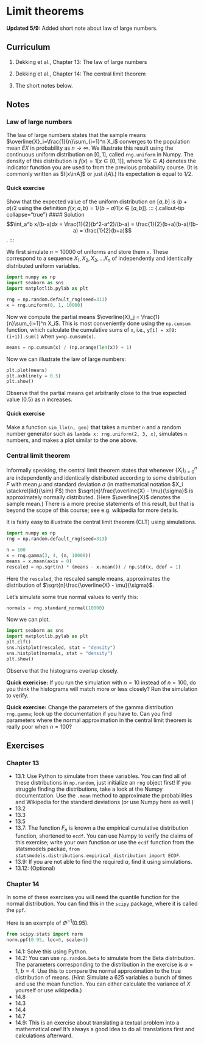 # Limit theorems

::: {.callout-note}
**Updated 5/9:** Added short note about law of large numbers.
:::

## Curriculum
1.  Dekking et al., Chapter 13: The law of large numbers

2.  Dekking et al., Chapter 14: The central limit theorem

3. The short notes below.

## Notes

### Law of large numbers
The law of large numbers states that the sample means $\overline{X}_i=\frac{1}{n}\sum_{i=1}^n X_i$ converges to the population mean 
$EX$ in probability as $n\to \infty$. We illustrate this result using the 
continuous uniform distribution on $[0,1]$, called `rng.uniform` in Numpy.
The density of this distribution is $f(x)=1[x\in[0,1]]$, where $1(x\in A)$ denotes the indicator function you are used to from the previous probability course. (It is commonly written as $I[x\inA]$ or just $I(A)$.) Its expectation is equal to 
$1/2$.

#### Quick exercise
Show that the expected value of the uniform distribution on $[a,b]$ is $(b+a)/2$ using the definition $f(x;a,b) = 1/(b-a)1[x\in[a,b]]$. 
::: {.callout-tip collapse="true"}
#### Solution
$$\int_a^b x/(b-a)dx = \frac{1}{2}(b^2-a^2)/(b-a) = \frac{1}{2}(b+a)(b-a)/(b-a) = \frac{1}{2}(b+a)$$.
:::

We first simulate $n=10000$ of uniforms and store them `x`. These correspond to a sequence $X_1,X_2,X_3,\ldots X_n$ of independently and identically distributed
uniform variables. 
```python
import numpy as np
import seaborn as sns
import matplotlib.pylab as plt

rng = np.random.default_rng(seed=313)
x = rng.uniform(0, 1, 10000)
```

Now we compute the partial means $\overline{X}_j = \frac{1}{n}\sum_{i=1}^n X_i$. This is most conveniently done using the `np.cumsum` function, which calculate the cumulative sums of `x`, i.e., `y[i] = x[0:(i+1)].sum()` when `y=np.cumsum(x)`.

```python
means = np.cumsum(x) / (np.arange(len(x)) + 1)
```

Now we can illustrate the law of large numbers:
```python
plt.plot(means)
plt.axhline(y = 0.5)
plt.show()
```

Observe that the partial means get arbitrarily close to the true expected value ($0.5$) as $n$ increases. 

#### Quick exercise
Make a function `sim_lln(n, gen)` that takes a number `n` and a random number generator such as `lambda x: rng.uniform(2, 3, x)`, simulates `n` numbers, and makes a plot similar to the one above.

### Central limit theorem
Informally speaking, the central limit theorem states that whenever $\{X_i\}_{i=0}^n$ are independently and identically distributed according to some distribution $F$ with mean $\mu$ and standard deviation $\sigma$ (in mathematical notation $X_i \stackrel{iid}{\sim} F$) then $\sqrt{n}\frac{\overline{X} - \mu}{\sigma}$ is approximately normally distributed. (Here $\overline{X}$ denotes the sample mean.) There is a more precise statements of this result, but that is beyond the scope of this course; see e.g. wikipedia for more details.

It is fairly easy to illustrate the central limit theorem (CLT) using simulations.

```python
import numpy as np
rng = np.random.default_rng(seed=313)

n = 100
x = rng.gamma(3, 4, (n, 10000))
means = x.mean(axis = 0)
rescaled = np.sqrt(n) * (means - x.mean()) / np.std(x, ddof = 1)
```

Here the `rescaled`, the rescaled sample means, approximates the distribution of $\sqrt{n}\frac{\overline{X} - \mu}{\sigma}$.

Let's simulate some true normal values to verify this:

```python
normals = rng.standard_normal(10000)
```

Now we can plot.
```python
import seaborn as sns
import matplotlib.pylab as plt
plt.clf()
sns.histplot(rescaled, stat = "density")
sns.histplot(normals, stat = "density")
plt.show()
```

Observe that the histograms overlap closely. 

**Quick exericise:** If you run the simulation with $n=10$ instead of $n=100$, do
you think the histograms will match more or less closely? Run the simulation to
verify. 

**Quick exercise:** Change the parameters of the gamma distribution `rng.gamma`;
look up the documentation if you have to. Can you find parameters where the
normal approximation in the central limit theorem is really poor when $n=100$?

## Exercises
### Chapter 13
* 13.1: Use Python to simulate from these variables. You can find all of these
distributions in `np.random`, just initialize an `rng` object first! If you
struggle finding the distributions, take a look at the Numpy documentation. Use
the `.mean` method to approximate the probabilities and Wikipedia for the standard
deviations (or use Numpy here as well.)
* 13.2
* 13.3
* 13.5
* 13.7: The function $F_n$ is known a the empirical cumulative distribution 
function, shortened to `ecdf`. You can use Numpy to verify the claims of this
exercise; write your own function or use the `ecdf` function from the
statsmodels packae, `from statsmodels.distributions.empirical_distribution import ECDF`.
* 13.9: If you are not able to find the required $a$, find it using simulations.
* 13.12: (Optional)

### Chapter 14
In some of these exercises you will need the quantile function for the normal
distribution. You can find this in the `scipy` package, where it is called the
`ppf`.

Here is an example of $\Phi^{-1}(0.95)$.
```python
from scipy.stats import norm 
norm.ppf(0.95, loc=0, scale=1)
```

* 14.1: Solve this using Python.
* 14.2: You can use `np.random.beta` to simulate from the Beta distribution. The
parameters corresponding to the distribution in the exercise is $a=1$, $b=4$.
Use this to compare the normal approximation to the true distribution of means.
(*Hint:* Simulate a $625$ variables a bunch of times and use the mean function. 
You can either calculate the variance of $X$ yourself or use wikipedia.)
* 14.8
* 14.3
* 14.4
* 14.7
* 14.9: This is an exercise about translating a textual problem into a mathematical one! It's always a good idea to do all translations first and calculations afterward.
